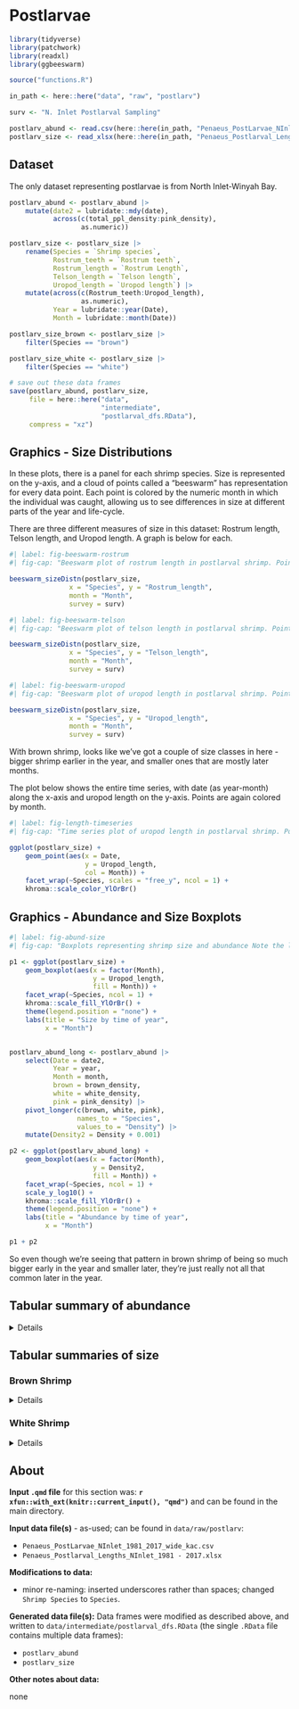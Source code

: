 # Postlarvae  

```r
library(tidyverse)
library(patchwork)
library(readxl)
library(ggbeeswarm)

source("functions.R")

in_path <- here::here("data", "raw", "postlarv")

surv <- "N. Inlet Postlarval Sampling"
```

```r
postlarv_abund <- read.csv(here::here(in_path, "Penaeus_PostLarvae_NInlet_1981_2017_wide_kac.csv"))
postlarv_size <- read_xlsx(here::here(in_path, "Penaeus_Postlarval_Lengths_NInlet_1981 - 2017.xlsx"))
```

##  Dataset  

The only dataset representing postlarvae is from North Inlet-Winyah Bay. 


```r
postlarv_abund <- postlarv_abund |> 
    mutate(date2 = lubridate::mdy(date),
           across(c(total_ppl_density:pink_density),
                  as.numeric))

postlarv_size <- postlarv_size |> 
    rename(Species = `Shrimp species`,
           Rostrum_teeth = `Rostrum teeth`,
           Rostrum_length = `Rostrum Length`,
           Telson_length = `Telson length`,
           Uropod_length = `Uropod length`) |> 
    mutate(across(c(Rostrum_teeth:Uropod_length),
                  as.numeric),
           Year = lubridate::year(Date),
           Month = lubridate::month(Date))

postlarv_size_brown <- postlarv_size |> 
    filter(Species == "brown")

postlarv_size_white <- postlarv_size |> 
    filter(Species == "white")

# save out these data frames
save(postlarv_abund, postlarv_size,
     file = here::here("data",
                       "intermediate",
                       "postlarval_dfs.RData"),
     compress = "xz")
```


## Graphics - Size Distributions  

In these plots, there is a panel for each shrimp species. Size is represented on the y-axis, and a cloud of points called a "beeswarm" has representation for every data point. Each point is colored by the numeric month in which the individual was caught, allowing us to see differences in size at different parts of the year and life-cycle.  

There are three different measures of size in this dataset: Rostrum length, Telson length, and Uropod length. A graph is below for each.  

```r
#| label: fig-beeswarm-rostrum
#| fig-cap: "Beeswarm plot of rostrum length in postlarval shrimp. Points represent measurements of individual shrimp, and are colored by the month in which they were captured. The y-axis represents length. More points spread out along the x-axis for a given length means that there were more individuals of that length captured than regions where points remain closer to the center."

beeswarm_sizeDistn(postlarv_size, 
               x = "Species", y = "Rostrum_length",
               month = "Month",
               survey = surv)
```

```r
#| label: fig-beeswarm-telson
#| fig-cap: "Beeswarm plot of telson length in postlarval shrimp. Points represent measurements of individual shrimp, and are colored by the month in which they were captured. The y-axis represents length. More points spread out along the x-axis for a given length means that there were more individuals of that length captured than regions where points remain closer to the center."

beeswarm_sizeDistn(postlarv_size, 
               x = "Species", y = "Telson_length",
               month = "Month",
               survey = surv)
```

```r
#| label: fig-beeswarm-uropod
#| fig-cap: "Beeswarm plot of uropod length in postlarval shrimp. Points represent measurements of individual shrimp, and are colored by the month in which they were captured. The y-axis represents length. More points spread out along the x-axis for a given length means that there were more individuals of that length captured than regions where points remain closer to the center."

beeswarm_sizeDistn(postlarv_size, 
               x = "Species", y = "Uropod_length",
               month = "Month",
               survey = surv)
```

With brown shrimp, looks like we've got a couple of size classes in here - bigger shrimp earlier in the year, and smaller ones that are mostly later months.

The plot below shows the entire time series, with date (as year-month) along the x-axis and uropod length on the y-axis. Points are again colored by month.  

```r
#| label: fig-length-timeseries
#| fig-cap: "Time series plot of uropod length in postlarval shrimp. Points represent measurements of individual shrimp, and are colored by the month in which they were captured."

ggplot(postlarv_size) +
    geom_point(aes(x = Date,
                   y = Uropod_length,
                   col = Month)) +
    facet_wrap(~Species, scales = "free_y", ncol = 1) +
    khroma::scale_color_YlOrBr()
```


## Graphics - Abundance and Size Boxplots  

```r
#| label: fig-abund-size
#| fig-cap: "Boxplots representing shrimp size and abundance Note the log10-scaled y-axes."

p1 <- ggplot(postlarv_size) +
    geom_boxplot(aes(x = factor(Month),
                     y = Uropod_length,
                     fill = Month)) +
    facet_wrap(~Species, ncol = 1) +
    khroma::scale_fill_YlOrBr() +
    theme(legend.position = "none") +
    labs(title = "Size by time of year",
         x = "Month")


postlarv_abund_long <- postlarv_abund |> 
    select(Date = date2,
           Year = year,
           Month = month,
           brown = brown_density,
           white = white_density,
           pink = pink_density) |> 
    pivot_longer(c(brown, white, pink),
                 names_to = "Species",
                 values_to = "Density") |> 
    mutate(Density2 = Density + 0.001)

p2 <- ggplot(postlarv_abund_long) +
    geom_boxplot(aes(x = factor(Month),
                     y = Density2,
                     fill = Month)) +
    facet_wrap(~Species, ncol = 1) +
    scale_y_log10() +
    khroma::scale_fill_YlOrBr() +
    theme(legend.position = "none") +
    labs(title = "Abundance by time of year",
         x = "Month")

p1 + p2
```

So even though we're seeing that pattern in brown shrimp of being so much bigger early in the year and smaller later, they're just really not all that common later in the year.  

## Tabular summary of abundance   

<details>

::: {.content-visible when-format="html"}
<summary>Click to expand</summary>
:::

```r
#| label: tbl-abundance
#| tbl-cap: "Abundance data frame summary"
skimr::skim_without_charts(postlarv_abund)
```

</details>

## Tabular summaries of size   

### Brown Shrimp  

<details>

::: {.content-visible when-format="html"}
<summary>Click to expand</summary>
:::

```r
#| label: tbl-size-brown
#| tbl-cap: "Brown shrimp size summary"
skimr::skim_without_charts(postlarv_size_brown)
```

</details>

### White Shrimp  

<details>

::: {.content-visible when-format="html"}
<summary>Click to expand</summary>
:::

```r
#| label: tbl-size-white
#| tbl-cap: "White shrimp size summary"
skimr::skim_without_charts(postlarv_size_white)
```

</details>


## About

**Input `.qmd` file** for this section was: **`r xfun::with_ext(knitr::current_input(), "qmd")`** and can be found in the main directory.  

**Input data file(s)** - as-used; can be found in `data/raw/postlarv`:  

-   `Penaeus_PostLarvae_NInlet_1981_2017_wide_kac.csv`
-   `Penaeus_Postlarval_Lengths_NInlet_1981 - 2017.xlsx`


**Modifications to data:**

-   minor re-naming: inserted underscores rather than spaces; changed `Shrimp Species` to `Species`.  


**Generated data file(s):**  Data frames were modified as described above, and written to `data/intermediate/postlarval_dfs.RData` (the single `.RData` file contains multiple data frames):

-   `postlarv_abund`
-   `postlarv_size`


**Other notes about data:**

none  
